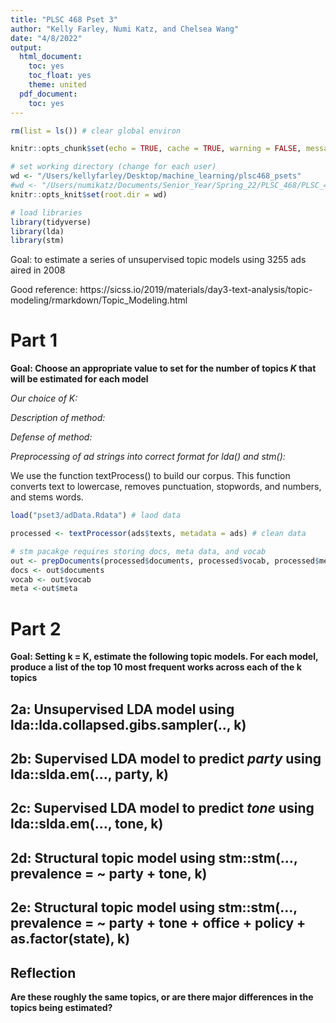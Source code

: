 ```yaml
---
title: "PLSC 468 Pset 3"
author: "Kelly Farley, Numi Katz, and Chelsea Wang"
date: "4/8/2022"
output:
  html_document:
    toc: yes
    toc_float: yes
    theme: united
  pdf_document:
    toc: yes
---
```


```r
rm(list = ls()) # clear global environ

knitr::opts_chunk$set(echo = TRUE, cache = TRUE, warning = FALSE, message = FALSE)

# set working directory (change for each user)
wd <- "/Users/kellyfarley/Desktop/machine_learning/plsc468_psets"
#wd <- "/Users/numikatz/Documents/Senior_Year/Spring_22/PLSC_468/PLSC_468/plsc468_psets"
knitr::opts_knit$set(root.dir = wd)

# load libraries
library(tidyverse)
library(lda)
library(stm)
```

Goal: to estimate a series of unsupervised topic models using 3255 ads aired in 2008

Good reference: https://sicss.io/2019/materials/day3-text-analysis/topic-modeling/rmarkdown/Topic_Modeling.html

# Part 1

**Goal: Choose an appropriate value to set for the number of topics *K* that will be estimated for each model**

*Our choice of K:*

*Description of method:*

*Defense of method:*

*Preprocessing of ad strings into correct format for lda() and stm():*

We use the function textProcess() to build our corpus. This function converts text to lowercase, removes punctuation, stopwords, and numbers, and stems words.

```r
load("pset3/adData.Rdata") # laod data

processed <- textProcessor(ads$texts, metadata = ads) # clean data

# stm pacakge requires storing docs, meta data, and vocab
out <- prepDocuments(processed$documents, processed$vocab, processed$meta) # eliminates very common and very rare terms
docs <- out$documents
vocab <- out$vocab
meta <-out$meta
```

# Part 2

**Goal: Setting k = K, estimate the following topic models. For each model, produce a list of the top 10 most frequent works across each of the k topics**

## 2a: Unsupervised LDA model using lda::lda.collapsed.gibs.sampler(.., k)

## 2b: Supervised LDA model to predict *party* using lda::slda.em(..., party, k)

## 2c: Supervised LDA model to predict *tone* using lda::slda.em(..., tone, k)

## 2d: Structural topic model using stm::stm(..., prevalence = ~ party + tone, k)

## 2e: Structural topic model using stm::stm(..., prevalence = ~ party + tone + office + policy + as.factor(state), k)

## Reflection

**Are these roughly the same topics, or are there major differences in the topics being estimated?**